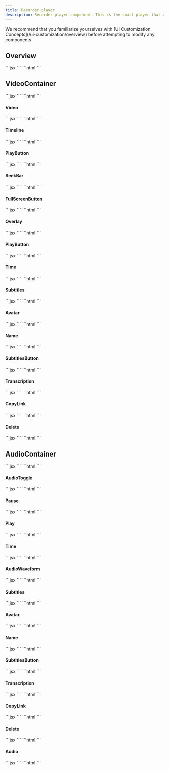 ```yaml
---
title: Recorder player
description: Recorder player component. This is the small player that appears when a recording is done.
---
```


<Note>
We recommend that you familiarize yourselves with [UI Customization Concepts](/ui-customization/overview) before attempting to modify any components.
</Note>

## Overview
<Tabs>
<Tab title="React / Next.js">
```jsx
<VeltWireframe>
    <VeltRecorderPlayerWireframe>
        <VeltRecorderPlayerWireframe.VideoContainer />
        <VeltRecorderPlayerWireframe.AudioContainer />
    </VeltRecorderPlayerWireframe>
</VeltWireframe>
```
</Tab>
<Tab title="Other Frameworks">
```html
<velt-wireframe style="display:none;">
    <velt-recorder-player-wireframe>
        <velt-recorder-player-video-container-wireframe></velt-recorder-player-video-container-wireframe>
        <velt-recorder-player-audio-container-wireframe></velt-recorder-player-audio-container-wireframe>
    </velt-recorder-player-wireframe>
</velt-wireframe>
```
</Tab>
</Tabs>

## VideoContainer
<Tabs>
<Tab title="React / Next.js">
```jsx
<VeltWireframe>
    <VeltRecorderPlayerWireframe.VideoContainer>
        <VeltRecorderPlayerWireframe.VideoContainer.Video />
        <VeltRecorderPlayerWireframe.VideoContainer.Timeline />
        <VeltRecorderPlayerWireframe.VideoContainer.FullScreenButton />
        <VeltRecorderPlayerWireframe.VideoContainer.Overlay />
        <VeltRecorderPlayerWireframe.VideoContainer.Subtitles />
        <VeltRecorderPlayerWireframe.VideoContainer.Avatar />
        <VeltRecorderPlayerWireframe.VideoContainer.Name />
        <VeltRecorderPlayerWireframe.VideoContainer.SubtitlesButton />
        <VeltRecorderPlayerWireframe.VideoContainer.Transcription />
        <VeltRecorderPlayerWireframe.VideoContainer.CopyLink />
        <VeltRecorderPlayerWireframe.VideoContainer.Delete />
    </VeltRecorderPlayerWireframe.VideoContainer>
</VeltWireframe>
```
</Tab>
<Tab title="Other Frameworks">
```html
<velt-wireframe style="display:none;">
    <velt-recorder-player-video-container-wireframe>
        <velt-recorder-player-video-wireframe></velt-recorder-player-video-wireframe>
        <velt-recorder-player-timeline-wireframe></velt-recorder-player-timeline-wireframe>
        <velt-recorder-player-full-screen-button-wireframe></velt-recorder-player-full-screen-button-wireframe>
        <velt-recorder-player-overlay-wireframe></velt-recorder-player-overlay-wireframe>
        <velt-recorder-player-subtitles-wireframe></velt-recorder-player-subtitles-wireframe>
        <velt-recorder-player-avatar-wireframe></velt-recorder-player-avatar-wireframe>
        <velt-recorder-player-name-wireframe></velt-recorder-player-name-wireframe>
        <velt-recorder-player-subtitles-button-wireframe></velt-recorder-player-subtitles-button-wireframe>
        <velt-recorder-player-transcription-wireframe></velt-recorder-player-transcription-wireframe>
        <velt-recorder-player-copy-link-wireframe></velt-recorder-player-copy-link-wireframe>
        <velt-recorder-player-delete-wireframe></velt-recorder-player-delete-wireframe>
    </velt-recorder-player-video-container-wireframe>
</velt-wireframe>
```
</Tab>
</Tabs>

#### Video
<Tabs>
<Tab title="React / Next.js">
```jsx
<VeltWireframe>
    <VeltRecorderPlayerWireframe.VideoContainer.Video />
</VeltWireframe>
```
</Tab>
<Tab title="Other Frameworks">
```html
<velt-wireframe style="display:none;">
    <velt-recorder-player-video-wireframe></velt-recorder-player-video-wireframe>
</velt-wireframe>
```
</Tab>
</Tabs>

#### Timeline
<Tabs>
<Tab title="React / Next.js">
```jsx
<VeltWireframe>
    <VeltRecorderPlayerWireframe.VideoContainer.Timeline>
        <VeltRecorderPlayerWireframe.VideoContainer.PlayButton />
        <VeltRecorderPlayerWireframe.VideoContainer.Timeline.SeekBar />
    </VeltRecorderPlayerWireframe.VideoContainer.Timeline>
</VeltWireframe>
```
</Tab>
<Tab title="Other Frameworks">
```html
<velt-wireframe style="display:none;">
    <velt-recorder-player-timeline-wireframe>
        <velt-recorder-player-play-button-wireframe></velt-recorder-player-play-button-wireframe>
        <velt-recorder-player-timeline-seek-bar-wireframe></velt-recorder-player-timeline-seek-bar-wireframe>
    </velt-recorder-player-timeline-wireframe>
</velt-wireframe>
```
</Tab>
</Tabs>

#### PlayButton
<Tabs>
<Tab title="React / Next.js">
```jsx
<VeltWireframe>
    <VeltRecorderPlayerWireframe.VideoContainer.PlayButton />
</VeltWireframe>
```
</Tab>
<Tab title="Other Frameworks">
```html
<velt-wireframe style="display:none;">
    <velt-recorder-player-play-button-wireframe></velt-recorder-player-play-button-wireframe>
</velt-wireframe>
```
</Tab>
</Tabs>

#### SeekBar
<Tabs>
<Tab title="React / Next.js">
```jsx
<VeltWireframe>
    <VeltRecorderPlayerWireframe.VideoContainer.Timeline.SeekBar />
</VeltWireframe>
```
</Tab>
<Tab title="Other Frameworks">
```html
<velt-wireframe style="display:none;">
    <velt-recorder-player-timeline-seek-bar-wireframe></velt-recorder-player-timeline-seek-bar-wireframe>
</velt-wireframe>
```
</Tab>
</Tabs>

#### FullScreenButton
<Tabs>
<Tab title="React / Next.js">
```jsx
<VeltWireframe>
    <VeltRecorderPlayerWireframe.VideoContainer.FullScreenButton />
</VeltWireframe>
```
</Tab>
<Tab title="Other Frameworks">
```html
<velt-wireframe style="display:none;">
    <velt-recorder-player-full-screen-button-wireframe></velt-recorder-player-full-screen-button-wireframe>
</velt-wireframe>
```
</Tab>
</Tabs>

#### Overlay
<Tabs>
<Tab title="React / Next.js">
```jsx
<VeltWireframe>
    <VeltRecorderPlayerWireframe.VideoContainer.Overlay>
        <VeltRecorderPlayerWireframe.VideoContainer.PlayButton />
        <VeltRecorderPlayerWireframe.VideoContainer.Time />
    </VeltRecorderPlayerWireframe.VideoContainer.Overlay>
</VeltWireframe>
```
</Tab>
<Tab title="Other Frameworks">
```html
<velt-wireframe style="display:none;">
    <velt-recorder-player-overlay-wireframe>
        <velt-recorder-player-play-button-wireframe></velt-recorder-player-play-button-wireframe>
        <velt-recorder-player-time-wireframe></velt-recorder-player-time-wireframe>
    </velt-recorder-player-overlay-wireframe>
</velt-wireframe>
```
</Tab>
</Tabs>

#### PlayButton
<Tabs>
<Tab title="React / Next.js">
```jsx
<VeltWireframe>
    <VeltRecorderPlayerWireframe.VideoContainer.PlayButton />
</VeltWireframe>
```
</Tab>
<Tab title="Other Frameworks">
```html
<velt-wireframe style="display:none;">
    <velt-recorder-player-play-button-wireframe></velt-recorder-player-play-button-wireframe>
</velt-wireframe>
```
</Tab>
</Tabs>

#### Time
<Tabs>
<Tab title="React / Next.js">
```jsx
<VeltWireframe>
    <VeltRecorderPlayerWireframe.VideoContainer.Time />
</VeltWireframe>
```
</Tab>
<Tab title="Other Frameworks">
```html
<velt-wireframe style="display:none;">
    <velt-recorder-player-time-wireframe></velt-recorder-player-time-wireframe>
</velt-wireframe>
```
</Tab>
</Tabs>


#### Subtitles
<Tabs>
<Tab title="React / Next.js">
```jsx
<VeltWireframe>
    <VeltRecorderPlayerWireframe.VideoContainer.Subtitles />
</VeltWireframe>
```
</Tab>
<Tab title="Other Frameworks">
```html
<velt-wireframe style="display:none;">
    <velt-recorder-player-subtitles-wireframe></velt-recorder-player-subtitles-wireframe>
</velt-wireframe>
```
</Tab>
</Tabs>

#### Avatar
<Tabs>
<Tab title="React / Next.js">
```jsx
<VeltWireframe>
    <VeltRecorderPlayerWireframe.VideoContainer.Avatar />
</VeltWireframe>
```
</Tab>
<Tab title="Other Frameworks">
```html
<velt-wireframe style="display:none;">
    <velt-recorder-player-avatar-wireframe></velt-recorder-player-avatar-wireframe>
</velt-wireframe>
```
</Tab>
</Tabs>

#### Name
<Tabs>
<Tab title="React / Next.js">
```jsx
<VeltWireframe>
    <VeltRecorderPlayerWireframe.VideoContainer.Name />
</VeltWireframe>
```
</Tab>
<Tab title="Other Frameworks">
```html
<velt-wireframe style="display:none;">
    <velt-recorder-player-name-wireframe></velt-recorder-player-name-wireframe>
</velt-wireframe>
```
</Tab>
</Tabs>

#### SubtitlesButton
<Tabs>
<Tab title="React / Next.js">
```jsx
<VeltWireframe>
    <VeltRecorderPlayerWireframe.VideoContainer.SubtitlesButton />
</VeltWireframe>
```
</Tab>
<Tab title="Other Frameworks">
```html
<velt-wireframe style="display:none;">
    <velt-recorder-player-subtitles-button-wireframe></velt-recorder-player-subtitles-button-wireframe>
</velt-wireframe>
```
</Tab>
</Tabs>

#### Transcription
<Tabs>
<Tab title="React / Next.js">
```jsx
<VeltWireframe>
    <VeltRecorderPlayerWireframe.VideoContainer.Transcription />
</VeltWireframe>
```
</Tab>
<Tab title="Other Frameworks">
```html
<velt-wireframe style="display:none;">
    <velt-recorder-player-transcription-wireframe></velt-recorder-player-transcription-wireframe>
</velt-wireframe>
```
</Tab>
</Tabs>

#### CopyLink
<Tabs>
<Tab title="React / Next.js">
```jsx
<VeltWireframe>
    <VeltRecorderPlayerWireframe.VideoContainer.CopyLink />
</VeltWireframe>
```
</Tab>
<Tab title="Other Frameworks">
```html
<velt-wireframe style="display:none;">
    <velt-recorder-player-copy-link-wireframe></velt-recorder-player-copy-link-wireframe>
</velt-wireframe>
```
</Tab>
</Tabs>

#### Delete
<Tabs>
<Tab title="React / Next.js">
```jsx
<VeltWireframe>
    <VeltRecorderPlayerWireframe.VideoContainer.Delete />
</VeltWireframe>
```
</Tab>
<Tab title="Other Frameworks">
```html
<velt-wireframe style="display:none;">
    <velt-recorder-player-delete-wireframe></velt-recorder-player-delete-wireframe>
</velt-wireframe>
```
</Tab>
</Tabs>

## AudioContainer
<Tabs>
<Tab title="React / Next.js">
```jsx
<VeltWireframe>
    <VeltRecorderPlayerWireframe.AudioContainer>
        <VeltRecorderPlayerWireframe.AudioContainer.AudioToggle />
        <VeltRecorderPlayerWireframe.AudioContainer.Time />
        <VeltRecorderPlayerWireframe.AudioContainer.AudioWaveform />
        <VeltRecorderPlayerWireframe.AudioContainer.Subtitles />
        <VeltRecorderPlayerWireframe.AudioContainer.Avatar />
        <VeltRecorderPlayerWireframe.AudioContainer.Name />
        <VeltRecorderPlayerWireframe.AudioContainer.SubtitlesButton />
        <VeltRecorderPlayerWireframe.AudioContainer.Transcription />
        <VeltRecorderPlayerWireframe.AudioContainer.CopyLink />
        <VeltRecorderPlayerWireframe.AudioContainer.Delete />
        <VeltRecorderPlayerWireframe.AudioContainer.Audio />
    </VeltRecorderPlayerWireframe.AudioContainer>
</VeltWireframe>
```
</Tab>
<Tab title="Other Frameworks">
```html
<velt-wireframe style="display:none;">
    <velt-recorder-player-audio-container-wireframe>
        <velt-recorder-player-audio-toggle-wireframe></velt-recorder-player-audio-toggle-wireframe>
        <velt-recorder-player-time-wireframe></velt-recorder-player-time-wireframe>
        <velt-recorder-player-audio-waveform-wireframe></velt-recorder-player-audio-waveform-wireframe>
        <velt-recorder-player-subtitles-wireframe></velt-recorder-player-subtitles-wireframe>
        <velt-recorder-player-avatar-wireframe></velt-recorder-player-avatar-wireframe>
        <velt-recorder-player-name-wireframe></velt-recorder-player-name-wireframe>
        <velt-recorder-player-subtitles-button-wireframe></velt-recorder-player-subtitles-button-wireframe>
        <velt-recorder-player-transcription-wireframe></velt-recorder-player-transcription-wireframe>
        <velt-recorder-player-copy-link-wireframe></velt-recorder-player-copy-link-wireframe>
        <velt-recorder-player-delete-wireframe></velt-recorder-player-delete-wireframe>
        <velt-recorder-player-audio-wireframe></velt-recorder-player-audio-wireframe>
    </velt-recorder-player-audio-container-wireframe>
</velt-wireframe>
```
</Tab>
</Tabs>

#### AudioToggle
<Tabs>
<Tab title="React / Next.js">
```jsx
<VeltWireframe>
    <VeltRecorderPlayerWireframe.AudioContainer.AudioToggle>
        <VeltRecorderPlayerWireframe.AudioContainer.AudioToggle.Pause />
        <VeltRecorderPlayerWireframe.AudioContainer.AudioToggle.Play />
    </VeltRecorderPlayerWireframe.AudioContainer.AudioToggle>
</VeltWireframe>
```
</Tab>
<Tab title="Other Frameworks">
```html
<velt-wireframe style="display:none;">
    <velt-recorder-player-audio-toggle-wireframe>
        <velt-recorder-player-audio-toggle-pause-wireframe></velt-recorder-player-audio-toggle-pause-wireframe>
        <velt-recorder-player-audio-toggle-play-wireframe></velt-recorder-player-audio-toggle-play-wireframe>
    </velt-recorder-player-audio-toggle-wireframe>
</velt-wireframe>
```
</Tab>
</Tabs>

#### Pause
<Tabs>
<Tab title="React / Next.js">
```jsx
<VeltWireframe>
    <VeltRecorderPlayerWireframe.AudioContainer.AudioToggle.Pause />
</VeltWireframe>
```
</Tab>
<Tab title="Other Frameworks">
```html
<velt-wireframe style="display:none;">
    <velt-recorder-player-audio-toggle-pause-wireframe></velt-recorder-player-audio-toggle-pause-wireframe>
</velt-wireframe>
```
</Tab>
</Tabs>

#### Play
<Tabs>
<Tab title="React / Next.js">
```jsx
<VeltWireframe>
    <VeltRecorderPlayerWireframe.AudioContainer.AudioToggle.Play />
</VeltWireframe>
```
</Tab>
<Tab title="Other Frameworks">
```html
<velt-wireframe style="display:none;">
    <velt-recorder-player-audio-toggle-play-wireframe></velt-recorder-player-audio-toggle-play-wireframe>
</velt-wireframe>
```
</Tab>
</Tabs>

#### Time
<Tabs>
<Tab title="React / Next.js">
```jsx
<VeltWireframe>
    <VeltRecorderPlayerWireframe.AudioContainer.Time />
</VeltWireframe>
```
</Tab>
<Tab title="Other Frameworks">
```html
<velt-wireframe style="display:none;">
    <velt-recorder-player-time-wireframe></velt-recorder-player-time-wireframe>
</velt-wireframe>
```
</Tab>
</Tabs>

#### AudioWaveform
<Tabs>
<Tab title="React / Next.js">
```jsx
<VeltWireframe>
    <VeltRecorderPlayerWireframe.AudioContainer.AudioWaveform />
</VeltWireframe>
```
</Tab>
<Tab title="Other Frameworks">
```html
<velt-wireframe style="display:none;">
    <velt-recorder-player-audio-waveform-wireframe></velt-recorder-player-audio-waveform-wireframe>
</velt-wireframe>
```
</Tab>
</Tabs>

#### Subtitles
<Tabs>
<Tab title="React / Next.js">
```jsx
<VeltWireframe>
    <VeltRecorderPlayerWireframe.AudioContainer.Subtitles />
</VeltWireframe>
```
</Tab>
<Tab title="Other Frameworks">
```html
<velt-wireframe style="display:none;">
    <velt-recorder-player-subtitles-wireframe></velt-recorder-player-subtitles-wireframe>
</velt-wireframe>
```
</Tab>
</Tabs>

#### Avatar
<Tabs>
<Tab title="React / Next.js">
```jsx
<VeltWireframe>
    <VeltRecorderPlayerWireframe.AudioContainer.Avatar />
</VeltWireframe>
```
</Tab>
<Tab title="Other Frameworks">
```html
<velt-wireframe style="display:none;">
    <velt-recorder-player-avatar-wireframe></velt-recorder-player-avatar-wireframe>
</velt-wireframe>
```
</Tab>
</Tabs>

#### Name
<Tabs>
<Tab title="React / Next.js">
```jsx
<VeltWireframe>
    <VeltRecorderPlayerWireframe.AudioContainer.Name />
</VeltWireframe>
```
</Tab>
<Tab title="Other Frameworks">
```html
<velt-wireframe style="display:none;">
    <velt-recorder-player-name-wireframe></velt-recorder-player-name-wireframe>
</velt-wireframe>
```
</Tab>
</Tabs>

#### SubtitlesButton
<Tabs>
<Tab title="React / Next.js">
```jsx
<VeltWireframe>
    <VeltRecorderPlayerWireframe.AudioContainer.SubtitlesButton />
</VeltWireframe>
```
</Tab>
<Tab title="Other Frameworks">
```html
<velt-wireframe style="display:none;">
    <velt-recorder-player-subtitles-button-wireframe></velt-recorder-player-subtitles-button-wireframe>
</velt-wireframe>
```
</Tab>
</Tabs>

#### Transcription
<Tabs>
<Tab title="React / Next.js">
```jsx
<VeltWireframe>
    <VeltRecorderPlayerWireframe.AudioContainer.Transcription />
</VeltWireframe>
```
</Tab>
<Tab title="Other Frameworks">
```html
<velt-wireframe style="display:none;">
    <velt-recorder-player-transcription-wireframe></velt-recorder-player-transcription-wireframe>
</velt-wireframe>
```
</Tab>
</Tabs>

#### CopyLink
<Tabs>
<Tab title="React / Next.js">
```jsx
<VeltWireframe>
    <VeltRecorderPlayerWireframe.AudioContainer.CopyLink />
</VeltWireframe>
```
</Tab>
<Tab title="Other Frameworks">
```html
<velt-wireframe style="display:none;">
    <velt-recorder-player-copy-link-wireframe></velt-recorder-player-copy-link-wireframe>
</velt-wireframe>
```
</Tab>
</Tabs>

#### Delete
<Tabs>
<Tab title="React / Next.js">
```jsx
<VeltWireframe>
    <VeltRecorderPlayerWireframe.AudioContainer.Delete />
</VeltWireframe>
```
</Tab>
<Tab title="Other Frameworks">
```html
<velt-wireframe style="display:none;">
    <velt-recorder-player-delete-wireframe></velt-recorder-player-delete-wireframe>
</velt-wireframe>
```
</Tab>
</Tabs>

#### Audio
<Tabs>
<Tab title="React / Next.js">
```jsx
<VeltWireframe>
    <VeltRecorderPlayerWireframe.AudioContainer.Audio />
</VeltWireframe>
```
</Tab>
<Tab title="Other Frameworks">
```html
<velt-wireframe style="display:none;">
    <velt-recorder-player-audio-wireframe></velt-recorder-player-audio-wireframe>
</velt-wireframe>
```
</Tab>
</Tabs>

